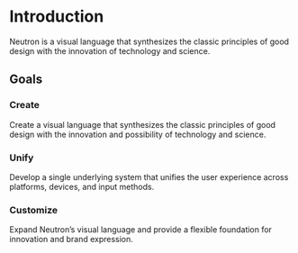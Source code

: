 
<Meta title="Introduction" />

# Introduction

Neutron is a visual language that synthesizes the classic principles of good design with the innovation of technology and science.

## Goals

### Create

Create a visual language that synthesizes the classic principles of good design with the innovation and possibility of technology and science.

### Unify

Develop a single underlying system that unifies the user experience across platforms, devices, and input methods.

### Customize

Expand Neutron’s visual language and provide a flexible foundation for innovation and brand expression.



